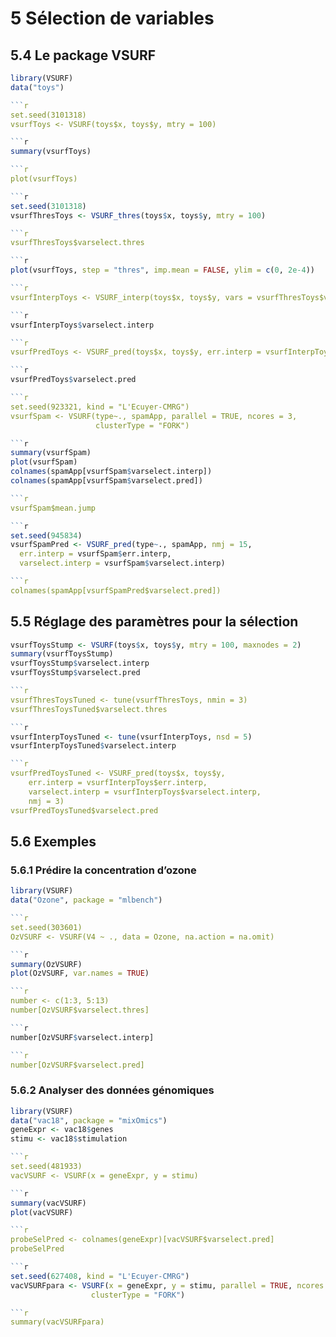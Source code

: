 # 5 Sélection de variables

## 5.4 Le package VSURF

```r
library(VSURF)
data("toys")

```r
set.seed(3101318)
vsurfToys <- VSURF(toys$x, toys$y, mtry = 100)

```r
summary(vsurfToys)

```r
plot(vsurfToys)

```r
set.seed(3101318)
vsurfThresToys <- VSURF_thres(toys$x, toys$y, mtry = 100)

```r
vsurfThresToys$varselect.thres

```r
plot(vsurfToys, step = "thres", imp.mean = FALSE, ylim = c(0, 2e-4))

```r
vsurfInterpToys <- VSURF_interp(toys$x, toys$y, vars = vsurfThresToys$varselect.thres)

```r
vsurfInterpToys$varselect.interp

```r
vsurfPredToys <- VSURF_pred(toys$x, toys$y, err.interp = vsurfInterpToys$err.interp, varselect.interp = vsurfInterpToys$varselect.interp)

```r
vsurfPredToys$varselect.pred

```r
set.seed(923321, kind = "L'Ecuyer-CMRG")
vsurfSpam <- VSURF(type~., spamApp, parallel = TRUE, ncores = 3,
                   clusterType = "FORK")

```r
summary(vsurfSpam)
plot(vsurfSpam)
colnames(spamApp[vsurfSpam$varselect.interp])
colnames(spamApp[vsurfSpam$varselect.pred])

```r
vsurfSpam$mean.jump

```r
set.seed(945834)
vsurfSpamPred <- VSURF_pred(type~., spamApp, nmj = 15,
  err.interp = vsurfSpam$err.interp,
  varselect.interp = vsurfSpam$varselect.interp)

```r
colnames(spamApp[vsurfSpamPred$varselect.pred])
```

## 5.5 Réglage des paramètres pour la sélection

```r
vsurfToysStump <- VSURF(toys$x, toys$y, mtry = 100, maxnodes = 2)
summary(vsurfToysStump)
vsurfToysStump$varselect.interp
vsurfToysStump$varselect.pred

```r
vsurfThresToysTuned <- tune(vsurfThresToys, nmin = 3)
vsurfThresToysTuned$varselect.thres

```r
vsurfInterpToysTuned <- tune(vsurfInterpToys, nsd = 5)
vsurfInterpToysTuned$varselect.interp

```r
vsurfPredToysTuned <- VSURF_pred(toys$x, toys$y,
    err.interp = vsurfInterpToys$err.interp, 
    varselect.interp = vsurfInterpToys$varselect.interp,
    nmj = 3)
vsurfPredToysTuned$varselect.pred
```

## 5.6 Exemples

### 5.6.1 Prédire la concentration d’ozone

```r
library(VSURF)
data("Ozone", package = "mlbench")

```r
set.seed(303601)
OzVSURF <- VSURF(V4 ~ ., data = Ozone, na.action = na.omit)

```r
summary(OzVSURF)
plot(OzVSURF, var.names = TRUE)

```r
number <- c(1:3, 5:13)
number[OzVSURF$varselect.thres]

```r
number[OzVSURF$varselect.interp]

```r
number[OzVSURF$varselect.pred]
```

### 5.6.2 Analyser des données génomiques

```r
library(VSURF)
data("vac18", package = "mixOmics")
geneExpr <- vac18$genes
stimu <- vac18$stimulation

```r
set.seed(481933)
vacVSURF <- VSURF(x = geneExpr, y = stimu)

```r
summary(vacVSURF)
plot(vacVSURF)

```r
probeSelPred <- colnames(geneExpr)[vacVSURF$varselect.pred]
probeSelPred

```r
set.seed(627408, kind = "L'Ecuyer-CMRG")
vacVSURFpara <- VSURF(x = geneExpr, y = stimu, parallel = TRUE, ncores = 3,
                  clusterType = "FORK")

```r
summary(vacVSURFpara)
```

